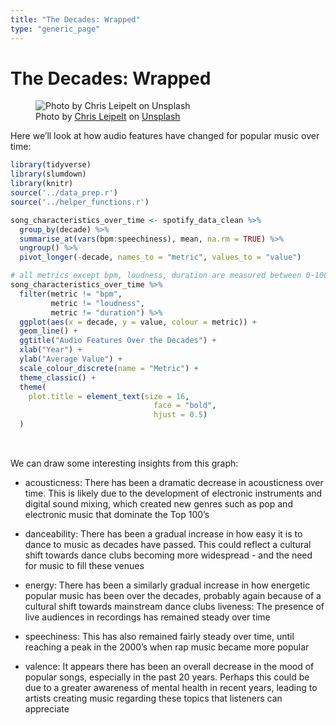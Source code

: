 ```yaml
---
title: "The Decades: Wrapped"
type: "generic_page"
---
```


<style>
p.caption {
 font-size: 10pt; 
}
</style>

# The Decades: Wrapped

![Photo by [Chris Leipelt](https://unsplash.com/@cleipelt?utm_source=unsplash&utm_medium=referral&utm_content=creditCopyText) on [Unsplash](https://unsplash.com/s/photos/pop-music?utm_source=unsplash&utm_medium=referral&utm_content=creditCopyText)](/./wrapup_files/performer_shadow_crop.jpg)

Here we'll look at how audio features have changed for popular music over time: 

```r
library(tidyverse)
library(slumdown)
library(knitr)
source('../data_prep.r')
source('../helper_functions.r')

```


```r
song_characteristics_over_time <- spotify_data_clean %>%
  group_by(decade) %>% 
  summarise_at(vars(bpm:speechiness), mean, na.rm = TRUE) %>% 
  ungroup() %>% 
  pivot_longer(-decade, names_to = "metric", values_to = "value")

# all metrics except bpm, loudness, duration are measured between 0-100
song_characteristics_over_time %>%  
  filter(metric != "bpm", 
         metric != "loudness", 
         metric != "duration") %>% 
  ggplot(aes(x = decade, y = value, colour = metric)) +
  geom_line() +
  ggtitle("Audio Features Over the Decades") +
  xlab("Year") +                  
  ylab("Average Value") +
  scale_colour_discrete(name = "Metric") +
  theme_classic() +
  theme(
    plot.title = element_text(size = 16, 
                                face = "bold", 
                                hjust = 0.5)
  )
  
```
<br>
We can draw some interesting insights from this graph: 

- acousticness: There has been a dramatic decrease in acousticness over time. This is likely due to the development of electronic instruments and digital sound mixing, which created new genres such as pop and electronic music that dominate the Top 100's

- danceability: There has been a gradual increase in how easy it is to dance to music as decades have passed. This could reflect a cultural shift towards dance clubs becoming more widespread - and the need for music to fill these venues 

- energy: There has been a similarly gradual increase in how energetic popular music has been over the decades, probably again because of a cultural shift towards mainstream dance clubs 
liveness: The presence of live audiences in recordings has remained steady over time 

- speechiness: This has also remained fairly steady over time, until reaching a peak in the 2000's when rap music became more popular 

- valence: It appears there has been an overall decrease in the mood of popular songs, especially in the past 20 years. Perhaps this could be due to a greater awareness of mental health in recent years, leading to artists creating music regarding these topics that listeners can appreciate